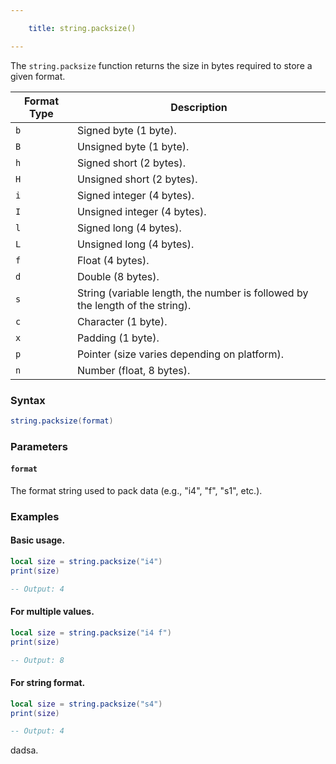 ```yaml
---

    title: string.packsize() 

---
```


The `string.packsize` function returns the size in bytes required to store a given format.

| **Format Type**  | **Description**                                                                 |
|-------------------|---------------------------------------------------------------------------------|
| `b`               | Signed byte (1 byte).                                                           |
| `B`               | Unsigned byte (1 byte).                                                         |
| `h`               | Signed short (2 bytes).                                                         |
| `H`               | Unsigned short (2 bytes).                                                       |
| `i`               | Signed integer (4 bytes).                                                       |
| `I`               | Unsigned integer (4 bytes).                                                     |
| `l`               | Signed long (4 bytes).                                                          |
| `L`               | Unsigned long (4 bytes).                                                        |
| `f`               | Float (4 bytes).                                                                |
| `d`               | Double (8 bytes).                                                               |
| `s`               | String (variable length, the number is followed by the length of the string).   |
| `c`               | Character (1 byte).                                                             |
| `x`               | Padding (1 byte).                                                               |
| `p`               | Pointer (size varies depending on platform).                                    |
| `n`               | Number (float, 8 bytes).                                                        |

### Syntax  
```lua
string.packsize(format)
```  

### Parameters  

#### `format`  
The format string used to pack data (e.g., "i4", "f", "s1", etc.).  

### Examples  

#### Basic usage.
```lua
local size = string.packsize("i4")
print(size)

-- Output: 4
```  

#### For multiple values.
```lua
local size = string.packsize("i4 f")
print(size)

-- Output: 8
```  

#### For string format.
```lua
local size = string.packsize("s4")
print(size)

-- Output: 4
```  

dadsa.
